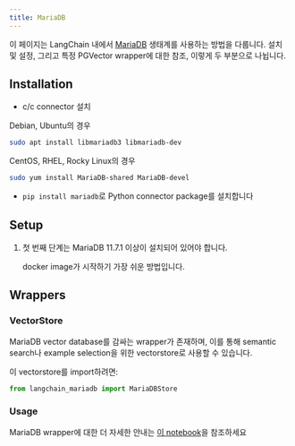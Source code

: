 ```yaml
---
title: MariaDB
---
```


이 페이지는 LangChain 내에서 [MariaDB](https://github.com/mariadb/) 생태계를 사용하는 방법을 다룹니다.
설치 및 설정, 그리고 특정 PGVector wrapper에 대한 참조, 이렇게 두 부분으로 나뉩니다.

## Installation
- c/c connector 설치

Debian, Ubuntu의 경우
```bash
sudo apt install libmariadb3 libmariadb-dev
```

CentOS, RHEL, Rocky Linux의 경우
```bash
sudo yum install MariaDB-shared MariaDB-devel
```

- `pip install mariadb`로 Python connector package를 설치합니다


## Setup
1. 첫 번째 단계는 MariaDB 11.7.1 이상이 설치되어 있어야 합니다.

    docker image가 시작하기 가장 쉬운 방법입니다.

## Wrappers

### VectorStore

MariaDB vector database를 감싸는 wrapper가 존재하며, 이를 통해 semantic search나 example selection을 위한 vectorstore로 사용할 수 있습니다.

이 vectorstore를 import하려면:
```python
from langchain_mariadb import MariaDBStore
```

### Usage

MariaDB wrapper에 대한 더 자세한 안내는 [이 notebook](/oss/integrations/vectorstores/mariadb)을 참조하세요